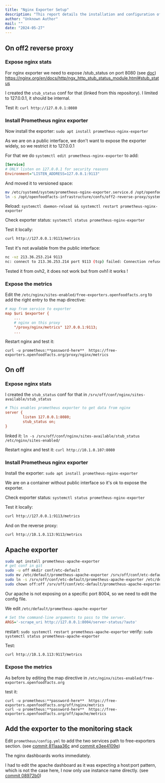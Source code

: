```yaml
---
title: "Nginx Exporter Setup"
description: "This report details the installation and configuration of Nginx and Apache Prometheus exporters on off2 proxy and off servers. It covers exposing Nginx stub status, installing exporters, restricting access, and integrating metrics into the monitoring stack for comprehensive performance analysis."
author: "Unknown Author"
mail: ""
date: "2024-05-27"
---
```


## On off2 reverse proxy


### Expose nginx stats

For nginx exporter we need to expose /stub_status on port 8080 (see [doc](https://github.com/nginxinc/nginx-prometheus-exporter)) https://nginx.org/en/docs/http/ngx_http_stub_status_module.html#stub_status

I created the `stub_status` conf for that (linked from this repository). I limited to 127.0.0.1, it should be internal.

Test it: `curl http://127.0.0.1:8080`

### Install Prometheus nginx exporter

Now install the exporter:
`sudo apt install prometheus-nginx-exporter`

As we are on a public interface, we don't want to expose the exporter widely, so we restrict it to 127.0.0.1

For that we do `systemctl edit prometheus-nginx-exporter` to add:
```ini
[Service]
# ONLY listen on 127.0.0.1 for security reasons
Environment="LISTEN_ADDRESS=127.0.0.1:9113"
```
And moved it to versioned space:
```bash
mv /etc/systemd/system/prometheus-nginx-exporter.service.d /opt/openfoodfacts-infrastructure/confs/off2-reverse-proxy/systemd/system/ && \
ln -s /opt/openfoodfacts-infrastructure/confs/off2-reverse-proxy/systemd/system/prometheus-nginx-exporter.service.d /etc/systemd/system/
```

Reload: `systemctl daemon-reload && systemctl restart prometheus-nginx-exporter`

Check exporter status: `systemctl status prometheus-nginx-exporter`

Test it locally:
```bash
curl http://127.0.0.1:9113/metrics
```

Test it's not available from the public interface:
```bash
nc -vz 213.36.253.214 9113
nc: connect to 213.36.253.214 port 9113 (tcp) failed: Connection refused
```

Tested it from ovh2, it does not work but from ovh1 it works !

### Expose the metrics

Edit the `/etc/nginx/sites-enabled/free-exporters.openfoodfacts.org`
to add the right entry to the map directive:

```ini
# map from service to exporter
map $uri $exporter {
    ...
    # nginx on this proxy
    "/proxy/nginx/metrics" 127.0.0.1:9113;
    ...
```

Restart nginx and test it:
```
curl -u prometheus:**password-here**  https://free-exporters.openfoodfacts.org/proxy/nginx/metrics
```

## On off

### Expose nginx stats

I created the `stub_status` conf for that in `/srv/off/conf/nginx/sites-available/stub_status`
```ini
# This enables prometheus exporter to get data from nginx
server {
        listen 127.0.0.1:8080;
        stub_status on;
}
```
linked it:
`ln -s /srv/off/conf/nginx/sites-available/stub_status /etc/nginx/sites-enabled/`

Restart nginx and test it: `curl http://10.1.0.107:8080`

### Install Prometheus nginx exporter

Install the exporter:
`sudo apt install prometheus-nginx-exporter`

We are on a container without public interface so it's ok to expose the exporter.

Check exporter status: `systemctl status prometheus-nginx-exporter`

Test it locally:
```bash
curl http://127.0.0.1:9113/metrics
```

And on the reverse proxy:
```bash
curl http://10.1.0.113:9113/metrics
```

## Apache exporter

```bash
sudo apt install prometheus-apache-exporter
# get conf in git
sudo -u off mkdir conf/etc-default
sudo mv /etc/default/prometheus-apache-exporter /srv/off/conf/etc-default/
sudo ln -s /srv/off/conf/etc-default/prometheus-apache-exporter /etc/default/
sudo chown off:off /srv/off/conf/etc-default/prometheus-apache-exporter
```

Our apache is not exposing on a specific port 8004, so we need to edit the config file.

We edit `/etc/default/prometheus-apache-exporter`

```ini
# Set the command-line arguments to pass to the server.
ARGS='-scrape_uri http://127.0.0.1:8004/server-status/?auto'
```

restart: `sudo systemctl restart prometheus-apache-exporter`
verify:
`sudo systemctl status prometheus-apache-exporter`


Test:
```bash
curl http://10.1.0.113:9117/metrics
```

### Expose the metrics

As before by editing the map directive in `/etc/nginx/sites-enabled/free-exporters.openfoodfacts.org`

 test it:
```
curl -u prometheus:**password-here**  https://free-exporters.openfoodfacts.org/off/nginx/metrics
curl -u prometheus:**password-here**  https://free-exporters.openfoodfacts.org/off/apache/metrics
```

## Add the exporter to the monitoring stack

Edit `prometheus/config.yml` to add the two services path to free-exporters section.
(see [commit 811aaa36c](https://github.com/openfoodfacts/openfoodfacts-monitoring/commit/811aaa36c94b70e2b64e8fd3814b740023cf0d0b) and [commit e3ee4109e](https://github.com/openfoodfacts/openfoodfacts-monitoring/commit/e3ee4109eedfb391976a8784d3a919d8824f45bb))

The nginx dashboards works immediately.

I had to edit the apache dashboard as it was expecting a host:port pattern, which is not the case here,
I now only use instance name directly. (see [commit 08972b0](https://github.com/openfoodfacts/openfoodfacts-monitoring/commit/08972b0d0e97cb3e2f8813769ce56c961ce4e7df))

```